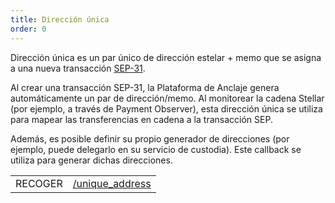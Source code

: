 ```yaml
---
title: Dirección única
order: 0
---
```



Dirección única es un par único de dirección estelar + memo que se asigna a una nueva transacción [SEP-31].

Al crear una transacción SEP-31, la Plataforma de Anclaje genera automáticamente un par de dirección/memo. Al monitorear la cadena Stellar (por ejemplo, a través de Payment Observer), esta dirección única se utiliza para mapear las transferencias en cadena a la transacción SEP.

Además, es posible definir su propio generador de direcciones (por ejemplo, puede delegarlo en su servicio de custodia). Este callback se utiliza para generar dichas direcciones.

<EndpointsTable title="Endpoints">

|         |                                           |
| ------- | ----------------------------------------- |
| RECOGER | [/unique_address](../gen-address.api.mdx) |

</EndpointsTable>

[sep-31]: https://github.com/stellar/stellar-protocol/blob/master/ecosystem/sep-0031.md
